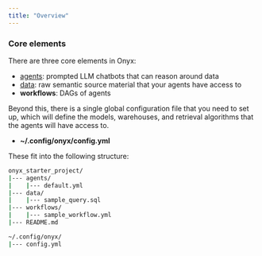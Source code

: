 ```yaml
---
title: "Overview"
---
```


### Core elements

There are three core elements in Onyx:

- [agents](/learn-about-onyx/agents): prompted LLM chatbots that can reason around data
- [data](/learn-about-onyx/data): raw semantic source material that your agents have access to
- **workflows**: DAGs of agents

Beyond this, there is a single global configuration file that you need to set
up, which will define the models, warehouses, and retrieval algorithms that the
agents will have access to.

- **~/.config/onyx/config.yml**

These fit into the following structure:

```bash onyx_starter_project
onyx_starter_project/
|--- agents/
|    |--- default.yml
|--- data/
|    |--- sample_query.sql
|--- workflows/
|    |--- sample_workflow.yml
|--- README.md

~/.config/onyx/
|--- config.yml
```
